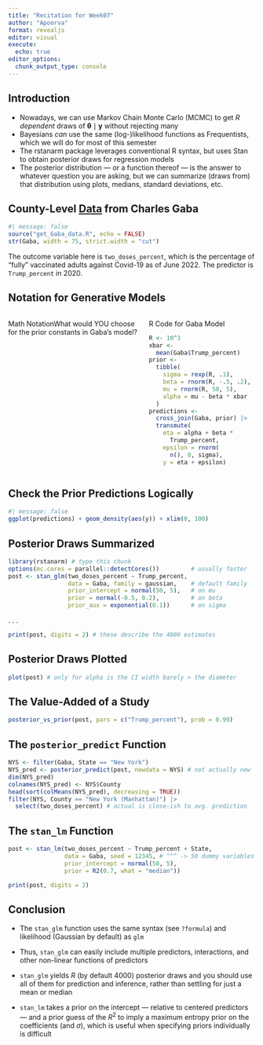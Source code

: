 ```yaml
---
title: "Recitation for Week07"
author: "Apoorva"
format: revealjs
editor: visual
execute: 
  echo: true
editor_options: 
  chunk_output_type: console
---
```


## Introduction

```{=html}
<script type="text/x-mathjax-config">
MathJax.Hub.Register.StartupHook("TeX Jax Ready",function () {
  MathJax.Hub.Insert(MathJax.InputJax.TeX.Definitions.macros,{
    cancel: ["Extension","cancel"],
    bcancel: ["Extension","cancel"],
    xcancel: ["Extension","cancel"],
    cancelto: ["Extension","cancel"]
  });
});
</script>
```
-   Nowadays, we can use Markov Chain Monte Carlo (MCMC) to get $R$ *dependent* draws of $\boldsymbol{\theta} \mid \mathbf{y}$ without rejecting many
-   Bayesians *can* use the same (log-)likelihood functions as Frequentists, which we will do for most of this semester
-   The rstanarm package leverages conventional R syntax, but uses Stan to obtain posterior draws for regression models
-   The posterior distribution --- or a function thereof --- is the answer to whatever question you are asking, but we can summarize (draws from) that distribution using plots, medians, standard deviations, etc.

## County-Level [Data](https://acasignups.net/22/06/10/monthly-update-county-level-covid19-vaccination-levels-partisan-lean) from Charles Gaba

```r
#| message: false
source("get_Gaba_data.R", echo = FALSE)
str(Gaba, width = 75, strict.width = "cut")
```

The outcome variable here is `two_doses_percent`, which is the percentage of "fully" vaccinated adults against Covid-19 as of June 2022. The predictor is `Trump_percent` in 2020.

## Notation for Generative Models

::: columns
::: {.column width="55%"}
Math Notation\begin{eqnarray*}
\forall n: y_n &\equiv& \eta_n + \epsilon_n \\
\forall n: \epsilon_n &\thicksim& \mathcal{N}\left(0,\sigma\right) \\
\forall n: \eta_n &\equiv& \alpha + \beta x_n \\
\alpha &\equiv& \mu - \beta \overline{x} \\
\mu &\thicksim& \mathcal{N}\left(m_{\mu}, s_{\mu}\right) \\
\beta &\thicksim& \mathcal{N}\left(m_{\beta}, s_{\beta}\right) \\
\sigma &\thicksim& \mathcal{E}\left(r\right)
\end{eqnarray*}What would YOU choose for the prior constants in Gaba's model?
:::

::: {.column width="45%"}
::: fragment
R Code for Gaba Model

```r
R <- 10^3
xbar <- 
  mean(Gaba$Trump_percent)
prior <- 
  tibble(
    sigma = rexp(R, .1),    
    beta = rnorm(R, -.5, .2),
    mu = rnorm(R, 50, 5),
    alpha = mu - beta * xbar
  )
predictions <-
  cross_join(Gaba, prior) |>  
  transmute(
    eta = alpha + beta *
      Trump_percent,
    epsilon = rnorm(
      n(), 0, sigma),    
    y = eta + epsilon)
```
:::
:::
:::

## Check the Prior Predictions Logically

```r
#| message: false
ggplot(predictions) + geom_density(aes(y)) + xlim(0, 100)
```

## Posterior Draws Summarized

```r
library(rstanarm) # type this chunk
options(mc.cores = parallel::detectCores())         # usually faster
post <- stan_glm(two_doses_percent ~ Trump_percent, 
                 data = Gaba, family = gaussian,    # default family
                 prior_intercept = normal(50, 5),   # on mu
                 prior = normal(-0.5, 0.2),         # on beta
                 prior_aux = exponential(0.1))      # on sigma
```

. . .

```r
print(post, digits = 2) # these describe the 4000 estimates
```

## Posterior Draws Plotted

```r
plot(post) # only for alpha is the CI width barely > the diameter
```

## The Value-Added of a Study

```r
posterior_vs_prior(post, pars = c("Trump_percent"), prob = 0.99)
```

## The `posterior_predict` Function

```r
NYS <- filter(Gaba, State == "New York")
NYS_pred <- posterior_predict(post, newdata = NYS) # not actually new
dim(NYS_pred)
colnames(NYS_pred) <- NYS$County
head(sort(colMeans(NYS_pred), decreasing = TRUE))
filter(NYS, County == "New York (Manhattan)") |> 
  select(two_doses_percent) # actual is close-ish to avg. prediction
```

## The `stan_lm` Function

```r
post <- stan_lm(two_doses_percent ~ Trump_percent + State,
                data = Gaba, seed = 12345, # ^^^ -> 50 dummy variables
                prior_intercept = normal(50, 5),
                prior = R2(0.7, what = "median"))
```

```r
print(post, digits = 2)
```

## Conclusion

-   The `stan_glm` function uses the same syntax (see `?formula`) and likelihood (Gaussian by default) as `glm`

-   Thus, `stan_glm` can easily include multiple predictors, interactions, and other non-linear functions of predictors

-   `stan_glm` yields $R$ (by default 4000) posterior draws and you should use all of them for prediction and inference, rather than settling for just a mean or median

-   `stan_lm` takes a prior on the intercept --- relative to centered predictors --- and a prior guess of the $R^2$ to imply a maximum entropy prior on the coefficients (and $\sigma$), which is useful when specifying priors individually is difficult
